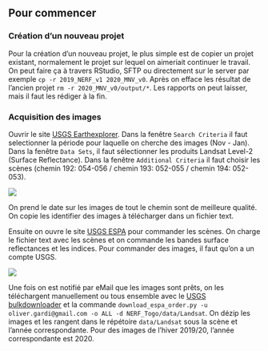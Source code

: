 
## Pour commencer

### Création d'un nouveau projet

Pour la création d'un nouveau projet, le plus simple est de copier un projet existant, normalement le projet sur lequel on aimeriait continuer le travail. On peut faire ça à travers RStudio, SFTP ou directement sur le server par exemple `cp -r 2019_NERF_v1 2020_MNV_v0`. Après on efface les résultat de l'ancien projet `rm -r 2020_MNV_v0/output/*`. Les rapports on peut laisser, mais il faut les rédiger à la fin.  

### Acquisition des images

Ouvrir le site [USGS Earthexplorer](https://earthexplorer.usgs.gov). Dans la fenêtre `Search Criteria` il faut selectionner la période pour laquelle on cherche des images (Nov - Jan). Dans la fenêtre `Data Sets`, il faut sélectionner les produits Landsat Level-2 (Surface Reflectance). Dans la fenêtre `Additional Criteria` il faut choisir les scènes (chemin 192: 054-056 /  chemin 193: 052-055 / chemin 194: 052-053).

![](images/Acq-EE.png)

On prend le date sur les images de tout le chemin sont de meilleure qualité. On copie les identifier des images à télécharger dans un fichier text.

Ensuite on ouvre le site [USGS ESPA](https://espa.cr.usgs.gov/ordering/new/) pour commander les scènes.  On charge le fichier text avec les scènes et on commande les bandes surface reflectances et les indices. Pour commander des images, il faut qu'on a un compte USGS.

![](images/Acq-ESPA.png)

Une fois on est notifié par eMail que les images sont prêts, on les téléchargent manuellement ou tous ensemble avec le [USGS bulkdownloader](https://github.com/USGS-EROS/espa-bulk-downloader) et la commande `download_espa_order.py -u oliver.gardi@gmail.com -o ALL -d NERF_Togo/data/Landsat`. On dézip les images et les rangent dans le répétoire `data/Landsat` sous la scène et l'année correspondante. Pour des images de l'hiver 2019/20, l'année correspondante est 2020.